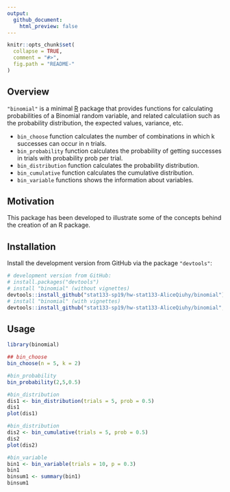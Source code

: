```yaml
---
output:
  github_document:
    html_preview: false
---
```


<!-- README.md is generated from README.Rmd. Please edit that file -->

```r
knitr::opts_chunk$set(
  collapse = TRUE,
  comment = "#>",
  fig.path = "README-"
)
```


## Overview

`"binomial"` is a minimal [R](http://www.r-project.org/) package 
that provides functions for calculating probabilities of a Binomial random variable, and related calculatiion such as the probability distribution, the expected values, variance, etc.

* `bin_choose` function calculates the number of combinations in which k successes can occur in n trials.
* `bin_probability` function calculates the probability of getting successes in trials with probability prob per trial.
* `bin_distribution` function calculates the probability distribution.
* `bin_cumulative` function calculates the cumulative distribution.
* `bin_variable` functions shows the information about variables.

## Motivation

This package has been developed to illustrate some of the concepts
behind the creation of an R package.

## Installation

Install the development version from GitHub via the package `"devtools"`:

```r
# development version from GitHub:
# install.packages("devtools") 
# install "binomial" (without vignettes)
devtools::install_github("stat133-sp19/hw-stat133-AliceQiuhy/binomial")
# install "binomial" (with vignettes)
devtools::install_github("stat133-sp19/hw-stat133-AliceQiuhy/binomial", build_vignettes = TRUE)
```

## Usage

```r
library(binomial)

## bin_choose
bin_choose(n = 5, k = 2)

#bin_probability
bin_probability(2,5,0.5)

#bin_distribution
dis1 <- bin_distribution(trials = 5, prob = 0.5)
dis1
plot(dis1)

#bin_distribution
dis2 <- bin_cumulative(trials = 5, prob = 0.5)
dis2
plot(dis2)

#bin_variable
bin1 <- bin_variable(trials = 10, p = 0.3)
bin1
binsum1 <- summary(bin1)
binsum1
```
